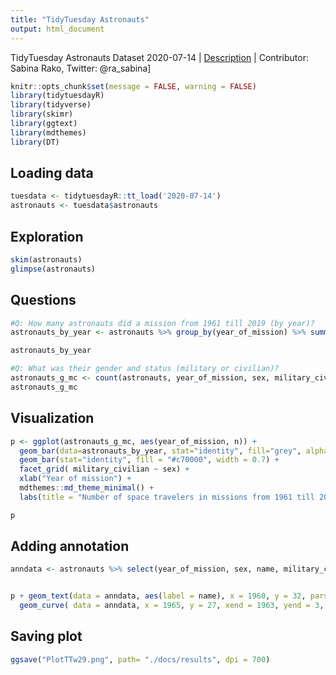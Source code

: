 ```yaml
---
title: "TidyTuesday Astronauts"
output: html_document
---
```


TidyTuesday Astronauts Dataset 2020-07-14 |
[Description](https://github.com/rfordatascience/tidytuesday/blob/master/data/2020/2020-07-14/readme.md) |
Contributor: Sabina Rako, Twitter: @ra_sabina]


```r
knitr::opts_chunk$set(message = FALSE, warning = FALSE)
library(tidytuesdayR)
library(tidyverse)
library(skimr)
library(ggtext)
library(mdthemes)
library(DT)
```

## Loading data

```r
tuesdata <- tidytuesdayR::tt_load('2020-07-14')
astronauts <- tuesdata$astronauts
```

## Exploration

```r
skim(astronauts)
glimpse(astronauts)
```

## Questions

```r
#Q: How many astronauts did a mission from 1961 till 2019 (by year)?
astronauts_by_year <- astronauts %>% group_by(year_of_mission) %>% summarise(n = n())

astronauts_by_year

#Q: What was their gender and status (military or civilian)?
astronauts_g_mc <- count(astronauts, year_of_mission, sex, military_civilian) 
astronauts_g_mc
```

## Visualization

```r
p <- ggplot(astronauts_g_mc, aes(year_of_mission, n)) + 
  geom_bar(data=astronauts_by_year, stat="identity", fill="grey", alpha = 0.6, width = 0.7) + 
  geom_bar(stat="identity", fill = "#c70000", width = 0.7) + 
  facet_grid( military_civilian ~ sex) + 
  xlab("Year of mission") + 
  mdthemes::md_theme_minimal() + 
  labs(title = "Number of space travelers in missions from 1961 till 2019 by <span style=color:#c70000>**gender**</span> and <span style=color:#c70000>**status**</span><br>(military or civilian)", subtitle = "TidyTuesday 2020-07-14", caption = "Data source: Mariya Stavnichuk and Tatsuya Corlett article<br>Data preparation: Georgios Karamanis <br> Vis:@ra_sabina") 

p
```

## Adding annotation
```r
anndata <- astronauts %>% select(year_of_mission, sex, name, military_civilian) %>% filter(year_of_mission == 1963) %>% filter(sex=="female") %>%  mutate(name=replace(name, name =="Tereshkova, Valentina", "ValentinaTereshkova")) 


p + geom_text(data = anndata, aes(label = name), x = 1960, y = 32, parse = TRUE, hjust = 0, size=3) +  
  geom_curve( data = anndata, x = 1965, y = 27, xend = 1963, yend = 3,  curvature = .3, arrow = arrow(length = unit(2, "mm")))
```

## Saving plot
```r

ggsave("PlotTTw29.png", path= "./docs/results", dpi = 700)
```

